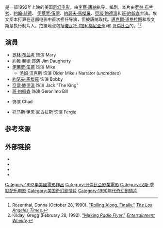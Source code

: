 {{noteTA
|T=zh-hk:夢想號飛天車;zh-tw:海闊天空 (1992年電影);zh-cn:海阔天空 (1992年电影);
|G1=Show
|1=zh-hk:夢想號飛天車;zh-tw:海闊天空;zh-cn:海阔天空;
}}
{{Infobox film
| name = 海阔天空
| original_name = ''Radio Flyer''
| image = Radio flyer poster.jpg
| caption = 
| director = [[李察·唐納|李察·唐納]]
| producer = {{tsl|en|Lauren Shuler Donner||}}
| writer = {{tsl|en|David Mickey Evans||}}
| starring       = {{plainlist|
* [[罗林·布兰考|罗林·布兰考]]
* [[約翰·赫德|約翰·赫德]]
* [[伊莱贾·伍德|伊莱贾·伍德]]
* [[約瑟夫·馬傑羅|約瑟夫·馬傑羅]]
* [[亞當·鮑德溫|亞當·鮑德溫]]}}
| music = [[漢斯·季默|漢斯·季默]]
| cinematography = {{tsl|en|László Kovács (cinematographer)||László Kovács}}
| editing = {{tsl|en|Stuart Baird||}}
| studio         = {{ubl|Stonebridge Entertainment|Donner/Shuler-Donner Productions}}
| distributor = [[哥倫比亞影業|哥倫比亞影業]]
| released = 1992年2月21日
| runtime = 114分钟
| country = 美国
| language = 英语
| budget = 3500万美元
| gross = $4,651,977
| tw_name = 海闊天空
| hk_name = 夢想號飛天車
| cn_name = 海阔天空
}}

{{作品名稱|name=''Radio Flyer''|hk=夢想號飛天車|tw=海闊天空|equiv-cn=tw}}是一部1992年上映的美国[[奇幻电影|奇幻电影]]，由[[李察·唐納|李察·唐納]]执导，{{tsl|en|David Mickey Evans|大卫·米奇·埃文斯|}}编剧。本片由[[罗林·布兰考|罗林·布兰考]]、[[約翰·赫德|約翰·赫德]]、 [[伊莱贾·伍德|伊莱贾·伍德]]、[[約瑟夫·馬傑羅|約瑟夫·馬傑羅]]、[[亞當·鮑德溫|亞當·鮑德溫]]和[[班·約翰森|班·約翰森]]主演。埃文斯本打算在这部电影中首次担任导演，但被唐纳取代。[[邁克爾·道格拉斯|邁克爾·道格拉斯]]和埃文斯是执行制片人。拍摄地点包括[[诺瓦托_(加利福尼亚州)|诺瓦托 (加利福尼亚州)]]和 [[哥倫比亞_(加利福尼亞州)|哥倫比亞]]的{{tsl|en|Columbia Airport (California)|哥伦比亚机场 (加利福尼亚州)|哥伦比亚机场}}。<ref name="lat">Rosenthal, Donna (October 28, 1990). [http://articles.latimes.com/1990-10-28/entertainment/ca-4786_1_radio-flyer "Rolling Along, Finally."] {{Wayback|url=http://articles.latimes.com/1990-10-28/entertainment/ca-4786_1_radio-flyer |date=20160305225942 }} ''[[The_Los_Angeles_Times|The Los Angeles Times]]''.</ref><ref name="ew">Kilday, Gregg (February 28, 1992). [http://www.ew.com/article/1992/02/28/making-radio-flyer "Making ''Radio Flyer''."] {{Wayback|url=http://www.ew.com/article/1992/02/28/making-radio-flyer |date=20191117065201 }} ''[[Entertainment_Weekly|Entertainment Weekly]]''.</ref>

== 演員 ==
*[[罗林·布兰考|罗林·布兰考]] 饰演 Mary
*[[約翰·赫德|約翰·赫德]] 饰演 Jim Daugherty
*[[伊莱贾·伍德|伊莱贾·伍德]] 饰演 Mike
**[[汤姆·汉克斯|汤姆·汉克斯]] 饰演 Older Mike / Narrator (''uncredited'')
*[[約瑟夫·馬傑羅|約瑟夫·馬傑羅]] 饰演 Bobby
*[[亞當·鮑德溫|亞當·鮑德溫]] 饰演 Jack "The King"
*[[班·約翰森|班·約翰森]] 饰演 Geronimo Bill
*{{tsl|en|Garette Ratliff Henson||Garette Ratliff}} 饰演 Chad
*[[托马斯·伊恩·尼古拉斯|托马斯·伊恩·尼古拉斯]] 饰演 Fergie

== 参考来源 ==
{{Reflist}}

== 外部链接 ==
{{wikiquote}}
* {{IMDb title|id=0105211}}
* {{Rotten Tomatoes|radio_flyer}}
* {{douban|1293157}}
* {{Mojo title|radioflyer}}

[[Category:1992年美國電影作品|Category:1992年美國電影作品]]
[[Category:哥倫比亞影業電影|Category:哥倫比亞影業電影]]
[[Category:汉斯·季默配乐电影|Category:汉斯·季默配乐电影]]
[[Category:美国奇幻剧情片|Category:美国奇幻剧情片]]
[[Category:1990年代奇幻剧情片|Category:1990年代奇幻剧情片]]